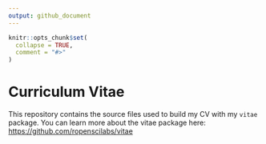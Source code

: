 ```yaml
---
output: github_document
---
```


<!-- README.md is generated from README.Rmd. Please edit that file -->

```r
knitr::opts_chunk$set(
  collapse = TRUE,
  comment = "#>"
)
```
# Curriculum Vitae

This repository contains the source files used to build my CV with my `vitae` package.
You can learn more about the vitae package here: [https://github.com/ropenscilabs/vitae](https://github.com/ropenscilabs/vitae)
